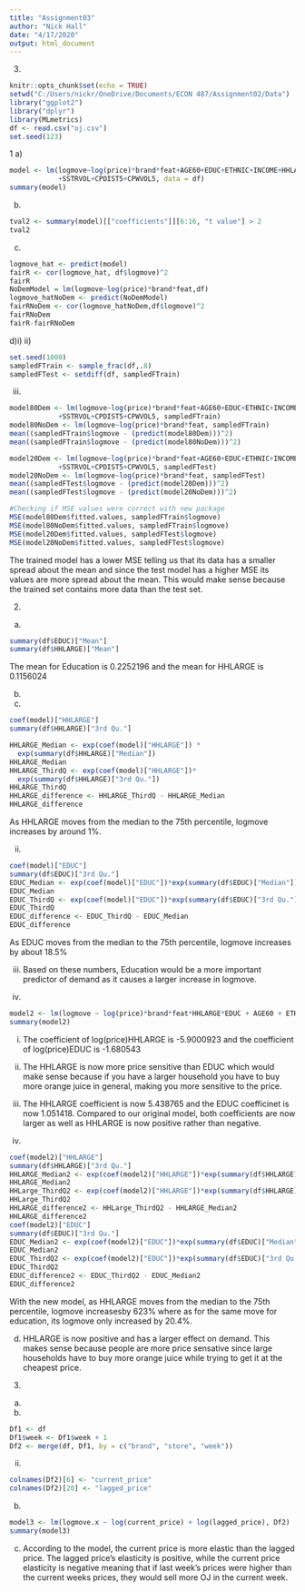 ---
title: "Assignment03"
author: "Nick Hall"
date: "4/17/2020"
output: html_document
---
3)
```{r setup, include=FALSE}
knitr::opts_chunk$set(echo = TRUE)
setwd("C:/Users/nickr/OneDrive/Documents/ECON 487/Assignment02/Data")
library("ggplot2")
library("dplyr")
library(MLmetrics)
df <- read.csv("oj.csv")
set.seed(123)
```

1
a)
```{r}
model <- lm(logmove~log(price)*brand*feat+AGE60+EDUC+ETHNIC+INCOME+HHLARGE+WORKWOM+HVAL150+SSTRDIST
            +SSTRVOL+CPDIST5+CPWVOL5, data = df)
summary(model)
```

b)
```{r}
tval2 <- summary(model)[["coefficients"]][6:16, "t value"] > 2
tval2
```


c)
```{r}
logmove_hat <- predict(model)
fairR <- cor(logmove_hat, df$logmove)^2
fairR
NoDemModel = lm(logmove~log(price)*brand*feat,df)
logmove_hatNoDem <- predict(NoDemModel)
fairRNoDem <- cor(logmove_hatNoDem,df$logmove)^2
fairRNoDem
fairR-fairRNoDem
```
d)i)
ii)
```{r}
set.seed(1000)
sampledFTrain <- sample_frac(df,.8)
sampledFTest <- setdiff(df, sampledFTrain)
```
iii)
```{r}

model80Dem <- lm(logmove~log(price)*brand*feat+AGE60+EDUC+ETHNIC+INCOME+HHLARGE+WORKWOM+HVAL150+SSTRDIST
            +SSTRVOL+CPDIST5+CPWVOL5, sampledFTrain)
model80NoDem <- lm(logmove~log(price)*brand*feat, sampledFTrain)
mean((sampledFTrain$logmove - (predict(model80Dem)))^2)
mean((sampledFTrain$logmove - (predict(model80NoDem)))^2)

```

```{r}
model20Dem <- lm(logmove~log(price)*brand*feat+AGE60+EDUC+ETHNIC+INCOME+HHLARGE+WORKWOM+HVAL150+SSTRDIST
            +SSTRVOL+CPDIST5+CPWVOL5, sampledFTest)
model20NoDem <- lm(logmove~log(price)*brand*feat, sampledFTest)
mean((sampledFTest$logmove - (predict(model20Dem)))^2)
mean((sampledFTest$logmove - (predict(model20NoDem)))^2)
```


```{r}
#Checking if MSE values were correct with new package
MSE(model80Dem$fitted.values, sampledFTrain$logmove)
MSE(model80NoDem$fitted.values, sampledFTrain$logmove)
MSE(model20Dem$fitted.values, sampledFTest$logmove)
MSE(model20NoDem$fitted.values, sampledFTest$logmove)
```

The trained model has a lower MSE telling us that its data has a smaller spread about the mean and since the test model has a higher MSE its values are more spread about the mean. This would make sense because the trained set contains more data than the test set.


2)
a)
```{r}
summary(df$EDUC)["Mean"]
summary(df$HHLARGE)["Mean"]
```

The mean for Education is 0.2252196 and the mean for HHLARGE is 0.1156024

b)
i)
```{r}
coef(model)["HHLARGE"]
summary(df$HHLARGE)["3rd Qu."]
```

```{r}
HHLARGE_Median <- exp(coef(model)["HHLARGE"]) *
  exp(summary(df$HHLARGE)["Median"])
HHLARGE_Median
HHLARGE_ThirdQ <- exp(coef(model)["HHLARGE"])*
  exp(summary(df$HHLARGE)["3rd Qu."])
HHLARGE_ThirdQ
HHLARGE_difference <- HHLARGE_ThirdQ - HHLARGE_Median
HHLARGE_difference
```
As HHLARGE moves from the median to the 75th percentile, logmove increases by around 1%.

ii)
```{r}
coef(model)["EDUC"]
summary(df$EDUC)["3rd Qu."]
EDUC_Median <- exp(coef(model)["EDUC"])*exp(summary(df$EDUC)["Median"])
EDUC_Median
EDUC_ThirdQ <- exp(coef(model)["EDUC"])*exp(summary(df$EDUC)["3rd Qu."])
EDUC_ThirdQ
EDUC_difference <- EDUC_ThirdQ - EDUC_Median
EDUC_difference
```

As EDUC moves from the median to the 75th percentile, logmove increases by about 18.5%

iii) Based on these numbers, Education would be a more important predictor of demand as it causes a larger increase in logmove.

c)
```{r}
model2 <- lm(logmove ~ log(price)*brand*feat*HHLARGE*EDUC + AGE60 + ETHNIC + INCOME + WORKWOM + HVAL150 + SSTRDIST + SSTRVOL + CPDIST5 + CPWVOL5, data = df)
summary(model2)
```
i) The coefficient of log(price)HHLARGE is -5.9000923 and the coefficient of log(price)EDUC is -1.680543

ii) The HHLARGE is now more price sensitive than EDUC which would make sense because if you have a larger household you have to buy more orange juice in general, making you more sensitive to the price.

iii) The HHLARGE coefficient is now 5.438765 and the EDUC coefficinet is now 1.051418. Compared to our original model, both coefficients are now  larger as well as HHLARGE is now positive rather than negative.

iv)
```{r}
coef(model2)["HHLARGE"]
summary(df$HHLARGE)["3rd Qu."]
HHLARGE_Median2 <- exp(coef(model2)["HHLARGE"])*exp(summary(df$HHLARGE)["Median"])
HHLARGE_Median2
HHLarge_ThirdQ2 <- exp(coef(model2)["HHLARGE"])*exp(summary(df$HHLARGE)["3rd Qu."])
HHLarge_ThirdQ2
HHLARGE_difference2 <- HHLarge_ThirdQ2 - HHLARGE_Median2
HHLARGE_difference2
coef(model2)["EDUC"]
summary(df$EDUC)["3rd Qu."]
EDUC_Median2 <- exp(coef(model2)["EDUC"])*exp(summary(df$EDUC)["Median"])
EDUC_Median2
EDUC_ThirdQ2 <- exp(coef(model2)["EDUC"])*exp(summary(df$EDUC)["3rd Qu."])
EDUC_ThirdQ2
EDUC_difference2 <- EDUC_ThirdQ2 - EDUC_Median2
EDUC_difference2
```
With the new model, as HHLARGE moves from the median to the 75th percentile, logmove increasesby 623% where as for the same move for education, its logmove only increased by 20.4%.

d) HHLARGE is now positive and has a larger effect on demand. This makes sense because people are more price sensative since large households have to buy more orange juice while trying to get it at the cheapest price.

3)
a)
i)
```{r}
Df1 <- df
Df1$week <- Df1$week + 1
Df2 <- merge(df, Df1, by = c("brand", "store", "week"))
```

ii)
```{r}
colnames(Df2)[6] <- "current_price"
colnames(Df2)[20] <- "lagged_price"
```

b)
```{r}
model3 <- lm(logmove.x ~ log(current_price) + log(lagged_price), Df2)
summary(model3)
```

c)
According to the model, the current price is more elastic than the lagged price. The lagged price's elasticity is positive, while the current price elasticity is negative meaning that if last week's prices were higher than the current weeks prices, they would sell more OJ in the current week.
